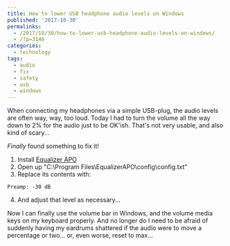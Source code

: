```yaml
---
title: How to lower USB headphone audio levels on Windows
published: '2017-10-30'
permalinks:
  - /2017/10/30/how-to-lower-usb-headphone-audio-levels-on-windows/
  - /?p=3146
categories:
  - technology
tags:
  - audio
  - fix
  - safety
  - usb
  - windows
---
```


When connecting my headphones via a simple USB-plug, the audio levels are often way, way, too loud. Today I had to turn the volume all the way down to 2% for the audio just to be OK'ish. That's not very usable, and also kind of scary...

_Finally_ found something to fix it!

1. Install [Equalizer APO](https://sourceforge.net/p/equalizerapo/)
2. Open up "C:\Program Files\EqualizerAPO\config\config.txt"
3. Replace its contents with:<br/>

```text
Preamp: -30 dB
```

4. And adjust that level as necessary...

Now I can finally use the volume bar in Windows, and the volume media keys on my keyboard properly. And no longer do I need to be afraid of suddenly having my eardrums shattered if the audio were to move a percentage or two... or, even worse, reset to max...
